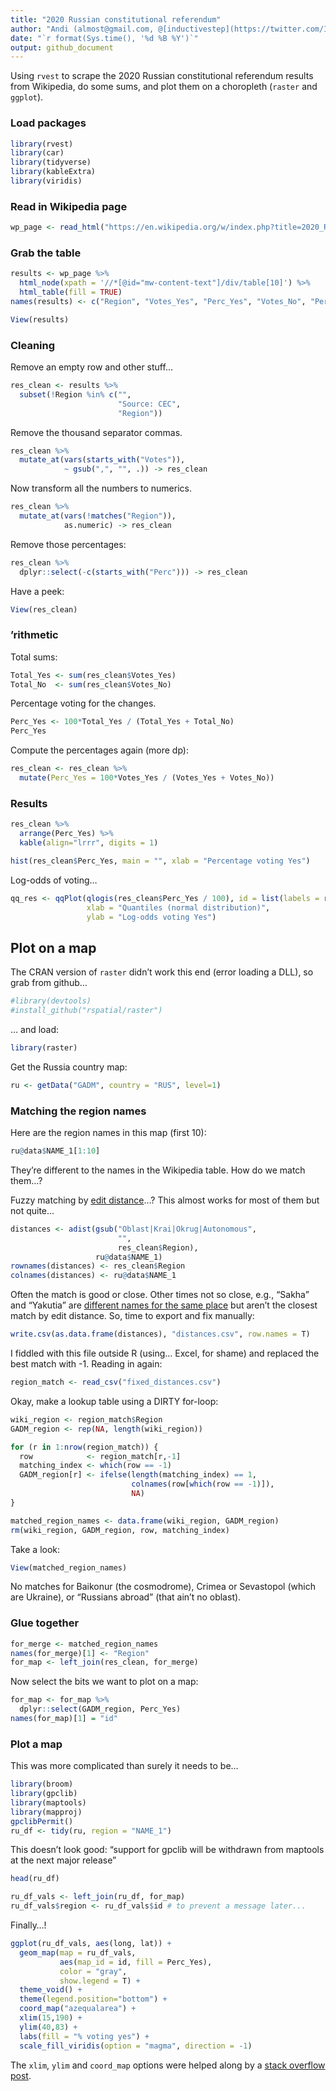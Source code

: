 ```yaml
---
title: "2020 Russian constitutional referendum"
author: "Andi (almost@gmail.com, @[inductivestep](https://twitter.com/InductiveStep))"
date: "`r format(Sys.time(), '%d %B %Y')`"
output: github_document
---
```


Using `rvest` to scrape the 2020 Russian constitutional referendum results from Wikipedia, do some sums, and plot them on a choropleth (`raster` and `ggplot`).

### Load packages

```r
library(rvest)
library(car)
library(tidyverse)
library(kableExtra)
library(viridis)
```


### Read in Wikipedia page

```r
wp_page <- read_html("https://en.wikipedia.org/w/index.php?title=2020_Russian_constitutional_referendum&oldid=966242800")
```

### Grab the table

```r
results <- wp_page %>%
  html_node(xpath = '//*[@id="mw-content-text"]/div/table[10]') %>%
  html_table(fill = TRUE)
names(results) <- c("Region", "Votes_Yes", "Perc_Yes", "Votes_No", "Perc_No")
```

```r
View(results)
```

### Cleaning

Remove an empty row and other stuff...

```r
res_clean <- results %>%
  subset(!Region %in% c("",
                        "Source: CEC",
                        "Region"))
```

Remove the thousand separator commas.

```r
res_clean %>%
  mutate_at(vars(starts_with("Votes")),
            ~ gsub(",", "", .)) -> res_clean
```

Now transform all the numbers to numerics.

```r
res_clean %>%
  mutate_at(vars(!matches("Region")),
            as.numeric) -> res_clean
```

Remove those percentages:

```r
res_clean %>%
  dplyr::select(-c(starts_with("Perc"))) -> res_clean
```

Have a peek:

```r
View(res_clean)
```

### 'rithmetic

Total sums:

```r
Total_Yes <- sum(res_clean$Votes_Yes)
Total_No  <- sum(res_clean$Votes_No)
```

Percentage voting for the changes.

```r
Perc_Yes <- 100*Total_Yes / (Total_Yes + Total_No)
Perc_Yes
```

Compute the percentages again (more dp):

```r
res_clean <- res_clean %>%
  mutate(Perc_Yes = 100*Votes_Yes / (Votes_Yes + Votes_No))
```

### Results

```r
res_clean %>%
  arrange(Perc_Yes) %>%
  kable(align="lrrr", digits = 1)
```


```r
hist(res_clean$Perc_Yes, main = "", xlab = "Percentage voting Yes")
```


Log-odds of voting...

```r
qq_res <- qqPlot(qlogis(res_clean$Perc_Yes / 100), id = list(labels = res_clean$Region),
                 xlab = "Quantiles (normal distribution)",
                 ylab = "Log-odds voting Yes")
```


## Plot on a map

The CRAN version of `raster` didn't work this end (error loading a DLL), so grab from github...

```r
#library(devtools)
#install_github("rspatial/raster")
```

... and load:

```r
library(raster)
```

Get the Russia country map:

```r
ru <- getData("GADM", country = "RUS", level=1)
```


### Matching the region names

Here are the region names in this map (first 10):

```r
ru@data$NAME_1[1:10]
```

They're different to the names in the Wikipedia table. How do we match them...?

Fuzzy matching by [edit distance](https://stat.ethz.ch/R-manual/R-devel/library/utils/html/adist.html)...? This almost works for most of them but not quite...

```r
distances <- adist(gsub("Oblast|Krai|Okrug|Autonomous",
                        "",
                        res_clean$Region),
                   ru@data$NAME_1)
rownames(distances) <- res_clean$Region
colnames(distances) <- ru@data$NAME_1
```

Often the match is good or close. Other times not so close, e.g., "Sakha" and "Yakutia" are [different names for the same place](https://en.wikipedia.org/wiki/Sakha) but aren't the closest match by edit distance. So, time to export and fix manually:

```r
write.csv(as.data.frame(distances), "distances.csv", row.names = T)
```

I fiddled with this file outside R (using... Excel, for shame) and replaced the best match with -1. Reading in again:

```r
region_match <- read_csv("fixed_distances.csv")
```

Okay, make a lookup table using a DIRTY for-loop:

```r
wiki_region <- region_match$Region
GADM_region <- rep(NA, length(wiki_region))

for (r in 1:nrow(region_match)) {
  row            <- region_match[r,-1]
  matching_index <- which(row == -1)
  GADM_region[r] <- ifelse(length(matching_index) == 1,
                           colnames(row[which(row == -1)]),
                           NA)
}

matched_region_names <- data.frame(wiki_region, GADM_region)
rm(wiki_region, GADM_region, row, matching_index)
```

Take a look:

```r
View(matched_region_names)
```

No matches for Baikonur (the cosmodrome), Crimea or Sevastopol (which are Ukraine), or "Russians abroad" (that ain't no oblast).


### Glue together

```r
for_merge <- matched_region_names
names(for_merge)[1] <- "Region"
for_map <- left_join(res_clean, for_merge)
```
Now select the bits we want to plot on a map:

```r
for_map <- for_map %>%
  dplyr::select(GADM_region, Perc_Yes)
names(for_map)[1] = "id"
```


### Plot a map

This was more complicated than surely it needs to be...

```r
library(broom)
library(gpclib)
library(maptools)
library(mapproj)
gpclibPermit()
ru_df <- tidy(ru, region = "NAME_1")
```
This doesn't look good: "support for gpclib will be withdrawn from maptools at the next major release"


```r
head(ru_df)
```

```r
ru_df_vals <- left_join(ru_df, for_map)
ru_df_vals$region <- ru_df_vals$id # to prevent a message later...
```


Finally...!

```r
ggplot(ru_df_vals, aes(long, lat)) +
  geom_map(map = ru_df_vals,
           aes(map_id = id, fill = Perc_Yes),
           color = "gray",
           show.legend = T) +
  theme_void() +
  theme(legend.position="bottom") +
  coord_map("azequalarea") + 
  xlim(15,190) +
  ylim(40,83) +
  labs(fill = "% voting yes") +
  scale_fill_viridis(option = "magma", direction = -1)
```

The `xlim`, `ylim` and `coord_map` options were helped along by a [stack overflow post](https://stackoverflow.com/a/37567832/416656).


